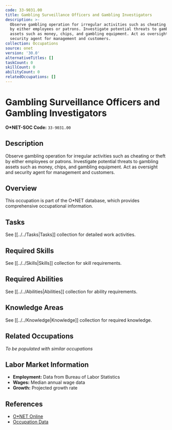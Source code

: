 ```yaml
---
code: 33-9031.00
title: Gambling Surveillance Officers and Gambling Investigators
description: >-
  Observe gambling operation for irregular activities such as cheating or theft
  by either employees or patrons. Investigate potential threats to gambling
  assets such as money, chips, and gambling equipment. Act as oversight and
  security agent for management and customers.
collection: Occupations
source: onet
version: '30.0'
alternativeTitles: []
taskCount: 0
skillCount: 0
abilityCount: 0
relatedOccupations: []
---
```

# Gambling Surveillance Officers and Gambling Investigators

**O*NET-SOC Code:** `33-9031.00`

## Description

Observe gambling operation for irregular activities such as cheating or theft by either employees or patrons. Investigate potential threats to gambling assets such as money, chips, and gambling equipment. Act as oversight and security agent for management and customers.

## Overview

This occupation is part of the O*NET database, which provides comprehensive occupational information.

## Tasks

See [[../../Tasks|Tasks]] collection for detailed work activities.

## Required Skills

See [[../../Skills|Skills]] collection for skill requirements.

## Required Abilities

See [[../../Abilities|Abilities]] collection for ability requirements.

## Knowledge Areas

See [[../../Knowledge|Knowledge]] collection for required knowledge.

## Related Occupations

*To be populated with similar occupations*

## Labor Market Information

- **Employment:** Data from Bureau of Labor Statistics
- **Wages:** Median annual wage data
- **Growth:** Projected growth rate

## References

- [O*NET Online](https://www.onetonline.org/link/summary/33-9031.00)
- [Occupation Data](https://www.onetcenter.org/)
